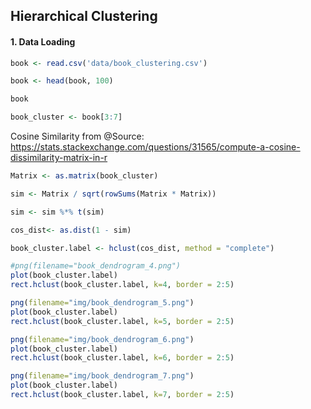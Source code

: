## Hierarchical Clustering

#### 1. Data Loading

```r
book <- read.csv('data/book_clustering.csv')
```

```r
book <- head(book, 100)
```

```r
book
```

```r
book_cluster <- book[3:7]
```

Cosine Similarity from @Source: <https://stats.stackexchange.com/questions/31565/compute-a-cosine-dissimilarity-matrix-in-r>

```r
Matrix <- as.matrix(book_cluster)
```

```r
sim <- Matrix / sqrt(rowSums(Matrix * Matrix))
```

```r
sim <- sim %*% t(sim)
```

```r
cos_dist<- as.dist(1 - sim)
```

```r
book_cluster.label <- hclust(cos_dist, method = "complete")
```

```r
#png(filename="book_dendrogram_4.png")
plot(book_cluster.label)
rect.hclust(book_cluster.label, k=4, border = 2:5)
```

```r
png(filename="img/book_dendrogram_5.png")
plot(book_cluster.label)
rect.hclust(book_cluster.label, k=5, border = 2:5)
```

```r
png(filename="img/book_dendrogram_6.png")
plot(book_cluster.label)
rect.hclust(book_cluster.label, k=6, border = 2:5)
```

```r
png(filename="img/book_dendrogram_7.png")
plot(book_cluster.label)
rect.hclust(book_cluster.label, k=7, border = 2:5)
```
